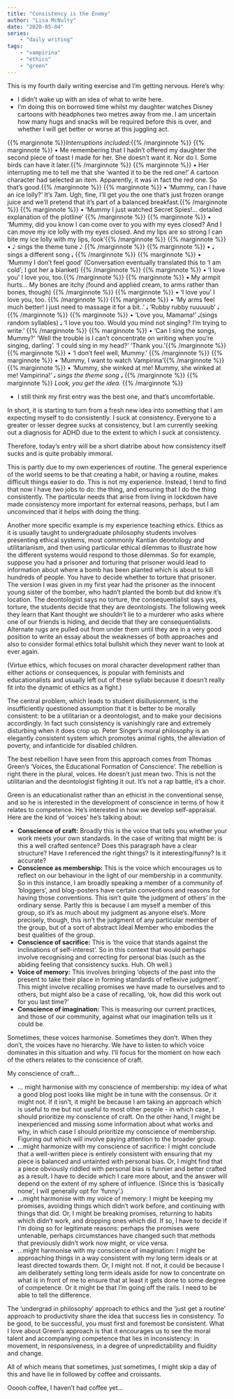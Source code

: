 ```yaml
---
title: "Consistency is the Enemy"
author: "Lisa McNulty"
date: "2020-05-04"
series:
    - "daily writing"
tags: 
    - "vampirina"
    - "ethics"
    - "green"
---
```



This is my fourth daily writing exercise and I’m getting nervous. Here’s why:

* I didn’t wake up with an idea of what to write here.
* I’m doing this on borrowed time whilst my daughter watches Disney cartoons with headphones two metres away from me. I am uncertain how many hugs and snacks will be required before this is over, and whether I will get better or worse at this juggling act. 	

{{% marginnote %}}*Interruptions included:*{{% /marginnote %}}
{{% marginnote %}}	&#8226; Me remembering that I hadn’t offered my daughter the second piece of toast I made for her. She doesn’t want it. Nor do I. Some birds can have it later.{{% /marginnote %}}
{{% marginnote %}} 	&#8226; Her interrupting me to tell me that she ‘wanted it to be the red one!’ A cartoon character had selected an item. Apparently, it was in fact the red one. So that’s good.{{% /marginnote %}}
{{% marginnote %}} 	&#8226; ‘Mummy, can I have an ice lolly?’ It’s 7am. Ugh, fine, I’ll get you the one that’s just frozen orange juice and we’ll pretend that it’s part of a balanced breakfast.{{% /marginnote %}}
{{% marginnote %}} 	&#8226; ‘Mummy I just watched Secret Spies!... detailed explanation of the plotline’ {{% /marginnote %}}
{{% marginnote %}} 	&#8226; ‘Mummy, did you know I can come over to you with my eyes closed? And I can move my ice lolly with my eyes closed. And my lips are so strong I can bite my ice lolly with my lips, look’{{% /marginnote %}}
{{% marginnote %}} 		&#8226; &#119136; sings the theme tune 	&#119136; {{% /marginnote %}}
{{% marginnote %}}  	&#8226; &#119135; sings a different song &#119135; {{% /marginnote %}}
{{% marginnote %}} 	&#8226; ‘Mummy I don’t feel good’ (Conversation eventually translated this to ‘I am cold’; I got her a blanket) {{% /marginnote %}}
{{% marginnote %}}	&#8226; ‘I love you’ I love you, too.{{% /marginnote %}}
{{% marginnote %}}	&#8226; My armpit hurts... My bones are itchy (found and applied cream, to arms rather than bones, though) {{% /marginnote %}}
{{% marginnote %}} 	&#8226; ‘I love you’ I love you, too. {{% /marginnote %}}
{{% marginnote %}} 	&#8226; ‘My arms feel much better! I just need to massage it for a bit..’ &#119135; ‘Rubby rubby ruuuuub’ &#119135; {{% /marginnote %}}
{{% marginnote %}} 	&#8226; ‘Love you, Mamama!’ &#119135;(sings random syllables) &#119135; ‘I love you too. Would you mind not singing? I’m trying to write.’ {{% /marginnote %}}
{{% marginnote %}} 	&#8226; ‘Can I sing the songs, Mummy?’ ‘Well the trouble is I can’t concentrate on writing when you’re singing, darling’. ‘I could sing in my head?’ ‘Thank you.’{{% /marginnote %}} 
{{% marginnote %}} 	&#8226; ‘I don’t feel well, Mummy.’ {{% /marginnote %}}
{{% marginnote %}} 	&#8226; ‘Mummy, I want to watch Vampirina’{{% /marginnote %}}
{{% marginnote %}} 	&#8226; 'Mummy, she winked at me! Mummy, she winked at me! Vampirina!' &#119135; *sings the theme song* &#119135; {{% /marginnote %}}
{{% marginnote %}} 	*Look, you get the idea.*  {{% /marginnote %}}

* I still think my first entry was the best one, and that’s uncomfortable.

In short, it is starting to turn from a fresh new idea into something that I am expecting myself to do consistently. I suck at consistency. Everyone to a greater or lesser degree sucks at consistency, but I am currently seeking out a diagnosis for ADHD due to the extent to which I suck at consistency.

Therefore, today’s entry will be a short diatribe about how consistency itself sucks and is quite probably immoral.

This is partly due to my own experiences of routine. The general experience of the world seems to be that creating a habit, or having a routine, makes difficult things easier to do. This is not my experience. Instead, I tend to find that now I have *two* jobs to do: the thing, and ensuring that I do the thing consistently. The particular needs that arise from living in lockdown have made consistency more important for external reasons, perhaps, but I am unconvinced that it helps with doing the thing. 

Another more specific example is my experience teaching ethics. Ethics as it is usually taught to undergraduate philosophy students involves presenting ethical systems, most commonly Kantian deontology and utilitarianism, and then using particular ethical dilemmas to illustrate how the different systems would respond to those dilemmas. So for example, suppose you had a prisoner and torturing that prisoner would lead to information about where a bomb has been planted which is about to kill hundreds of people.  You have to decide whether to torture that prisoner. The version I was given in my first year had the prisoner as the innocent young sister of the bomber, who hadn’t planted the bomb but did know it’s location. The deontologist says no torture, the consequentialist says yes, torture, the students decide that they are deontologists. The following week they learn that Kant thought we shouldn’t lie to a murderer who asks where one of our friends is hiding, and decide that they are consequentialists. Alternate rugs are pulled out from under them until they are in a very good position to write an essay about the weaknesses of both approaches and also to consider formal ethics total bullshit which they never want to look at ever again. 

(Virtue ethics, which focuses on moral character development rather than either actions or consequences, is popular with feminists and educationalists and usually left out of these syllabi because it doesn’t really fit into the dynamic of ethics as a fight.) 

The central problem, which leads to student disillusionment, is the insufficiently questioned assumption that it is better to be morally consistent: to be a utilitarian or a deontologist, and to make your decisions accordingly. In fact such consistency is vanishingly rare and extremely disturbing when it does crop up. Peter Singer’s moral philosophy is an elegantly consistent system which promotes animal rights, the alleviation of poverty, and infanticide for disabled children. 

The best rebellion I have seen from this approach comes from Thomas Green’s ‘Voices, the Educational Formation of Conscience’. The rebellion is right there in the plural, voices. He doesn’t just mean two. This is not the utilitarian and the deontologist fighting it out. It’s not a rap battle, it’s a choir. 

Green is an educationalist rather than an ethicist in the conventional sense, and so he is interested in the development of conscience in terms of how it relates to competence. He’s interested in how we develop self-appraisal. Here are the kind of ‘voices’ he’s talking about: 

* **Conscience of craft:** Broadly this is the voice that tells you whether your work meets your own standards. In the case of writing that might be: is this a well crafted sentence? Does this paragraph have a clear structure? Have I referenced the right things? Is it interesting/funny? Is it accurate?
* **Conscience as membership:** This is the voice which encourages us to reflect on our behaviour in the light of our membership in a community. So in this instance, I am broadly speaking a member of a community of ‘bloggers’, and blog-posters have certain conventions and reasons for having those conventions. This isn’t quite ‘the judgment of others’ in the ordinary sense. Partly this is because I am myself a member of this group, so it’s as much about my judgment as anyone else’s. More precisely, though, this isn’t the judgment of any particular member of the group, but of a sort of abstract Ideal Member who embodies the best qualities of the group. 
* **Conscience of sacrifice:** This is ‘the voice that stands against the inclinations of self-interest’. So in this context that would perhaps involve recognising and correcting for personal bias (such as the abiding feeling that consistency sucks. Huh. Oh well.) 
* **Voice of memory:** This involves bringing ‘objects of the past into the present to take their place in forming standards of reflexive judgment’. This might involve recalling promises we have made to ourselves and to others, but might also be a case of recalling, ‘ok, how did this work out for you last time?’ 
* **Conscience of imagination:** This is measuring our current practices, and those of our community, against what our imagination tells us it could be. 

Sometimes, these voices harmonise. Sometimes they don’t. When they don’t, the voices have no hierarchy. We have to listen to which voice dominates in this situation and why. I’ll focus for the moment on how each of the others relates to the conscience of craft. 

My conscience of craft...

* ... might harmonise with my conscience of membership: my idea of what a good blog post looks like might be in tune with the consensus. Or it might not. If it isn’t, it might be because I am taking an approach which is useful to me but not useful to most other people - in which case, I should prioritize my conscience of craft. On the other hand, I might be inexperienced and missing some information about what works and why, in which case I should prioritize my conscience of membership. Figuring out which will involve paying attention to the broader group. 
* ...might harmonize with my conscience of sacrifice: I might conclude that a well-written piece is entirely consistent with ensuring that my piece is balanced and untainted with personal bias. Or, I might find that a piece obviously riddled with personal bias is funnier and better crafted as a result. I have to decide which I care more about, and the answer will depend on the extent of my sphere of influence. (Since this is ‘basically none’, I will generally opt for ‘funny’.) 
* ...might harmonise with my voice of memory: I might be keeping my promises, avoiding things which didn’t work before, and continuing with things that did. Or, I might be breaking promises, returning to habits which didn’t work, and dropping ones which did. If so, I have to decide if I’m doing so for legitimate reasons: perhaps the promises were untenable, perhaps circumstances have changed such that methods that previously didn’t work now might, or vice versa.  
* ...might harmonise with my conscience of imagination: I might be approaching things in a way consistent with my long term ideals or at least directed towards them. Or, I might not. If not, it could be because I am deliberately setting long term ideals aside for now to concentrate on what is in front of me to ensure that at least it gets done to some degree of competence. Or it might be that I’m going off the rails. I need to be able to tell the difference. 

The ‘undergrad in philosophy’ approach to ethics and the ‘just get a routine’ approach to productivity share the idea that success lies in consistency. To be good, to be successful, you must first and foremost be consistent. What I love about Green’s approach is that it encourages us to see the moral talent and accompanying competence that lies in inconsistency: in movement, in responsiveness, in a degree of unpredictability and fluidity and change. 

All of which means that sometimes, just sometimes, I might skip a day of this and have lie in followed by coffee and croissants. 

Ooooh coffee, I haven’t had coffee yet...
 




